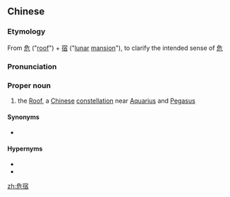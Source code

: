 ==Chinese==
{{zh-forms}}
{{wikipedia|Roof (Chinese constellation)}}

===Etymology===
From [[危]] ("[[roof]]") + [[宿]] ("[[lunar]] [[mansion]]"), to clarify the intended sense of [[危]]

===Pronunciation===
{{zh-pron
|m=Wēixiù
|cat=pn
}}

===Proper noun===
{{zh-proper noun}}

# {{lb|zh|astronomy}} the [[Roof]], a [[Chinese]] [[constellation]] near [[Aquarius]] and [[Pegasus]]

====Synonyms====
* {{zh-l|危}}

====Hypernyms====
* {{zh-l|玄武}}
* {{zh-l|二十八宿}}

[[zh:危宿]]